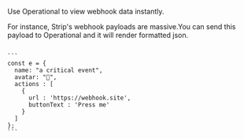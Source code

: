 
Use Operational to view webhook data instantly.

For instance, Strip's webhook payloads are massive.You can send this payload to Operational and it will render formatted json.

<CodeWrap client:only>
<div slot="default">
<Item client:only
  item={{
    name: "stripe webhook received",
    avatar: "🤖",
    createdAt: "2021-03-03",
    type : "rows",
    content : [
      {
        label : 'Name',
        content : 'Shash'
      },
      {
        label : 'Email',
        content : 'shash@operational.co'
      },
    ]
  }}
></Item>
</div>
<div slot="node">
<Code client:only>
```
const e = {
  name: "a critical event",
  avatar: "🤖",
  actions : [
    {
      url : 'https://webhook.site',
      buttonText : 'Press me'
    }
  ]
};
```
</Code>
</div>
</CodeWrap>
